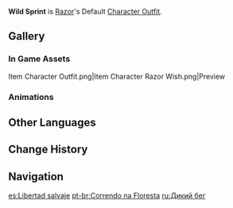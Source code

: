{{Outfit Infobox
|id           = 202000
|image        = <gallery>
Character Razor Full Wish.png|Wish
Character Razor Game.png|In Game
</gallery>
|character    = Razor
|type         = Default
|description  = [[Razor]]'s outfit. Rough and ready clothes suited for running out in the wilderness.
|obtain       = Unlocked upon obtaining character
}}
'''Wild Sprint''' is [[Razor]]'s Default [[Character Outfit]].

==Gallery==
===In Game Assets===
<gallery hideaddbutton="true" captionalign="center">
Item Character Outfit.png|Item
Character Razor Wish.png|Preview
</gallery>

===Animations===
{{Preview
|size=180px
|file1    = Idle Razor 1
|file2    = Idle Razor 2
|file3    = Talent Menu Razor
|file4    = Weapon Menu Razor
}}

==Other Languages==
{{Other Languages
|en      = Wild Sprint
|zhs     = 奔行原野
|zhs_rm  = Bēn xíng yuányě
|zht     = 奔行原野
|zht_rm  = Bēn xíng yuányě
|zh_tl   = Sprinting in the Wild
|ja      = 荒野に駆ける
|ja_rm   = Kouya ni Kakeru
|ja_tl   = Dash Into Wilderness
|ko      = 들판 질주
|ko_rm   = Deulpan Jilju
|ko_tl   = Field Sprint
|es      = Libertad salvaje
|es_tl   = Wild Freedom
|fr      = Sprint sauvage
|fr_tl   = Wild Sprint
|ru      = Дикий бег
|ru_tl   = Wild Run
|th      = ก้าวย่างในป่าใหญ่
|th_rm   = Kao yang nai pa yai
|th_tl   = Striding into the Forest
|vi      = Du Hành Thảo Nguyên
|vi_tl   = Steppe Travelling
|de      = Wilder Sprint
|de_tl   = Wild Sprint
|id      = Wild Sprint
|pt      = Correndo na Floresta
|pt_tl   = Running in the Forest
}}

==Change History==
{{Change History|1.0}}

==Navigation==
{{Dressing Room Navbox|type=outfit}}

[[es:Libertad salvaje]]
[[pt-br:Correndo na Floresta]]
[[ru:Дикий бег]]